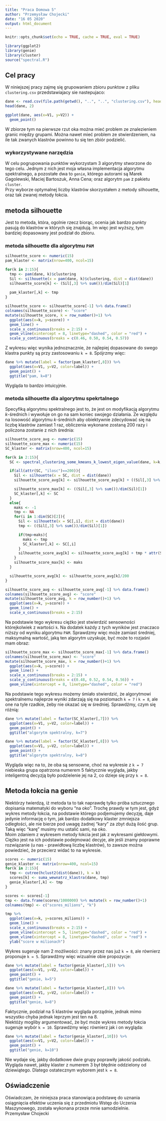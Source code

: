 ```yaml
---
title: "Praca Domowa 5"
author: "Przemysław Chojecki"
date: "16 05 2020"
output: html_document
---
```


```r
knitr::opts_chunk$set(echo = TRUE, cache = TRUE, eval = TRUE)

library(ggplot2)
library(genie)
library(cluster)
source("spectral.R")
```

## Cel pracy

W niniejszej pracy zajmę się grupowaniem zbioru punktow z pliku `clustering.csv` przedstawiajacy sie nastepujaco: \

```r
dane <- read.csv(file.path(getwd(), "..", "..", "clustering.csv"), header=FALSE)
head(dane, 2)

ggplot(dane, aes(x=V1, y=V2)) +
  geom_point()
```


W zbiorze tym na pierwsze rzut oka można mieć problem ze znalezieniem granic między grupami. Można nawet mieć problem ze stwierdzeniem, na ile tak zwanych klastrów powinno tu się ten zbiór podzielić. \


### wykorzystywane narzędzia

W celu pogrupowania punktów wykorzystam $3$ algorytmy stworzone do tego celu. Jednym z nich jest moja własna implementacja algorytmu spektralnego, a pozostałe dwa to `genie`, którego autorami są Marek Gagolewski, Maciej Bartoszuk, Anna Cena; oraz algorytm `pam` z pakietu `cluster`. \
Przy wyborze optymalnej liczby klastrów skorzystałem z metody silhouette, oraz tak zwanej metody łokcia. \



## metoda silhouette
Jest to metoda, która, ogolnie rzecz biorąc, ocenia jak bardzo punkty pasują do klastrów w których się znajdują. Im więc jest wyższy, tym bardziej dopasowany jest podział do zbioru. \


### metoda silhouette dla algorytmu `PAM`
```r
silhouette_score <- numeric(15)
pam_klaster <- matrix(nrow=400, ncol=15)

for(k in 2:15){
  tmp <- pam(dane, k)$clustering
  Sil <- silhouette(x = pam(dane, k)$clustering, dist = dist(dane))
  silhouette_score[k] <- (Sil[,3] %>% sum())/dim(Sil)[1]
  
  pam_klaster[,k] <- tmp
}
```

```r
silhouette_score <- silhouette_score[-1] %>% data.frame()
colnames(silhouette_score) <- "score"
mutate(silhouette_score, k = row_number()+1) %>% 
  ggplot(aes(x=k, y=score)) +
  geom_line() +
  scale_x_continuous(breaks = 2:15) +
  geom_vline(xintercept = 8, linetype="dashed", color = "red") +
  scale_y_continuous(breaks = c(0.46, 0.50, 0.54, 0.57))
```

Z wykresu więc wynika jednoznacznie, że najlepiej dopasowane do swego klastra punkty są przy zastosowaniu `k = 8`. Spójrzmy więc: \

```r
dane %>% mutate(label = factor(pam_klaster[,8])) %>% 
  ggplot(aes(x=V1, y=V2, color=label)) +
  geom_point() +
  ggtitle("pam, k=8")
```

Wygląda to bardzo intuicyjnie. \



### metoda silhouette dla algorytmu spekrtalnego
Specyfiką algorytmu spektralnego jest to, że jest on modyfikacją algorytmu $k$-średnich i wywołuje on go na sam koniec swojego działania. Ze względu na losowość algorytmu $k$-średnich aby obiektywnie zdecydować się na liczbę klastrów zamiast $1$ raz, obliczenia wykonane zostaną $200$ razy i policzona zostanie z nich średnia: \

```r
silhouette_score_avg <- numeric(15)
silhouette_score_max <- numeric(15)
SC_klaster <- matrix(nrow=400, ncol=15)

for(k in 2:15){
  SC <- spectral_clustering_some_kmeans_k_lowest_eigen_value(dane, k=k, M=7, l=200)

  if(all(attr(SC, "ilosc")==200)){
    Sil <- silhouette(x = SC, dist = dist(dane))
    silhouette_score_avg[k] <- silhouette_score_avg[k] + ((Sil[,3] %>% sum())/dim(Sil)[1]) * attr(SC, "ilosc")

    silhouette_score_max[k] <- ((Sil[,3] %>% sum())/dim(Sil)[1])
    SC_klaster[,k] <- SC
  }
  else{
    maks <- -1
    tmp <- NA
    for(i in 1:dim(SC)[2]){
      Sil <- silhouette(x = SC[,i], dist = dist(dane))
      tmp <- ((Sil[,3] %>% sum())/dim(Sil)[1])

      if(tmp>maks){
        maks <- tmp
        SC_klaster[,k] <- SC[,i]
      }
      silhouette_score_avg[k] <- silhouette_score_avg[k] + tmp * attr(SC, "ilosc")[i]
    }
    silhouette_score_max[k] <- maks
  }

  silhouette_score_avg[k] <- silhouette_score_avg[k]/200
}
```

```r
silhouette_score_avg <- silhouette_score_avg[-1] %>% data.frame()
colnames(silhouette_score_avg) <- "score"
mutate(silhouette_score_avg, k = row_number()+1) %>%
  ggplot(aes(x=k, y=score)) +
  geom_line() +
  scale_x_continuous(breaks = 2:15)
```

Na podstawie tego wykresu ciężko jest stwierdzić sensowności którejkolwiek z wartości `k`. Na dodatek każdy z tych wyników jest znaczaco niższy od wyniku algorytmu `PAM`. Sprawdzmy więc może zamiast średniej, maksymalną wartość, jaką ten algorytm uzyskuje, być może to rozjaśni mam obraz: \




```r
silhouette_score_max <- silhouette_score_max[-1] %>% data.frame()
colnames(silhouette_score_max) <- "score"
mutate(silhouette_score_max, k = row_number()+1) %>%
  ggplot(aes(x=k, y=score)) +
  geom_line() +
  scale_x_continuous(breaks = 2:15) +
  scale_y_continuous(breaks = c(0.48, 0.52, 0.54, 0.56)) +
  geom_vline(xintercept = 8, linetype="dashed", color = "red")
```


Na podstawie tego wykresu możemy śmiało stwierdzić, że algorytmowi spektralnemu najleprze wyniki zdarzają się na poziomach `k = 7` i `k = 8`, ale one na tyle rzadkie, żeby nie okazać się w średniej. Sprawdźmy, czym się różnią: \
```r
dane %>% mutate(label = factor(SC_klaster[,7])) %>% 
  ggplot(aes(x=V1, y=V2, color=label)) +
  geom_point() +
  ggtitle("algorytm spektralny, k=7")
```

```r
dane %>% mutate(label = factor(SC_klaster[,8])) %>% 
  ggplot(aes(x=V1, y=V2, color=label)) +
  geom_point() +
  ggtitle("algorytm spektralny, k=8")
```


Wygląda więc na to, że oba są sensowne, choć na wykresie z `k = 7` niebieska grupa opatrzona numerem $5$ faktycznie wygląda, jakby inteligentną decyzją było podzielenie jej na $2$, co dzieje się przy `k = 8`. \




## Metoda łokcia na genie
Niektórzy twierdzą, iż metoda ta to tak naprawdę tylko próba sztucznego dopisania matematyki do wyboru "na oko". Trochę prawdy w tym jest, gdyż wykres metody łokcia, na podstawie którego podjemujemy decyzję, daje jedynie informację o tym, jak bardzo dodatkowy klaster zmniejsza odległości, ale nie bierze pod uwagę żadnej "kary" za zbyt dużą ilość grup. Taką więc "karę" musimy mu ustalić sami, na oko. \
Moim zdaniem z wykresem metody łokcia jest jak z wykresami giełdowymi. Ciężko jest na ich podstawie podejmować decyje, ale jeśli znamy poprawne rozwiązanie (u nas - prawidłową liczbę klastrów), to zawsze można powiedzieć, że przecierz widać to na wykresie. \


```r
scores <- numeric(15)
genie_klaster <- matrix(nrow=400, ncol=15)
for(k in 2:15){
  tmp <- cutree(hclust2(dist(dane)), k = k)
  scores[k] <- suma_wewnatrz_klastra(dane, tmp)
  genie_klaster[,k] <- tmp
}
```

```r
scores <- scores[-1]
tmp <- data.frame(scores/1000000) %>% mutate(k = row_number()+1)
colnames(tmp) <- c("scores_milions", "k")

tmp %>% 
  ggplot(aes(x=k, y=scores_milions)) +
  geom_line() +
  scale_x_continuous(breaks = 2:15) +
  geom_vline(xintercept = 5, linetype="dashed", color = "red") +
  geom_vline(xintercept = 8, linetype="dashed", color = "red") +
  ylab("score w milionach")
```

Wykres sugeruje nam $2$ możliwości: znany przez nas już `k = 8`, ale równierz proponuje `k = 5`. Sprawdźmy więc wizualnie obie propozycje: \

```r
dane %>% mutate(label = factor(genie_klaster[,5])) %>% 
  ggplot(aes(x=V1, y=V2, color=label)) +
  geom_point() +
  ggtitle("genie, k=5")
```


```r
dane %>% mutate(label = factor(genie_klaster[,8])) %>% 
  ggplot(aes(x=V1, y=V2, color=label)) +
  geom_point() +
  ggtitle("genie, k=8")
```


Faktycznie, podział na $5$ klastrów wygląda porządnie, jednak mimo wszystko chyba jednak leprzym jest ten na $8$. \
Niektóży mogliby argumentować, że być może wykres metody łokcia sugeruje wybór `k = 10`. Sprawdźmy więc równierz jak i on wygląda: \

```r
dane %>% mutate(label = factor(genie_klaster[,10])) %>% 
  ggplot(aes(x=V1, y=V2, color=label)) +
  geom_point() +
  ggtitle("genie, k=10")
```

Nie wydaje się, jakby dodatkowe dwie grupy poprawiły jakość podziału. Wygląda nawet, jakby klaster z numerem $3$ był błędnie oddzielony od dziewiątego. Dlatego ostatecznym wyborem jest `k = 8`. \


## Oświadczenie
Oświadczam, że niniejsza praca stanowiąca podstawę do uznania osiągnięcia efektów uczenia się z przedmiotu Wstęp do Uczenia Maszynowego, została wykonana przeze mnie samodzielnie. \
Przemysław Chojecki \





